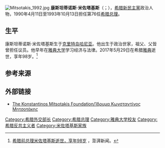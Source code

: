 [[File:Mitsotakis_1992.jpg|right]]
'''康斯坦蒂诺斯·米佐塔基斯'''（{{lang-el|Κωνσταντίνος Μητσοτάκης|Konstantínos Mitsotákis}}；{{bd|1918年|10月18日|2017年|5月29日|catIdx=Mitsotakis}}），[[希腊|希腊]][[新民主黨_(希臘)|新民主黨]]政治人物，1990年4月11日至1993年10月13日担任第76任[[希腊总理|希腊总理]]。

== 生平 ==
康斯坦蒂诺斯·米佐塔基斯生于[[克里特岛|克里特岛]][[哈尼亚|哈尼亚]]。他出生于政治世家，祖父、父皆曾担任议员。他早年在[[雅典大学|雅典大学]]学习经济与法律。2017年5月29日在希腊[[雅典|雅典]]逝世，享年98岁。<ref>[http://www.thepaper.cn/newsDetail_forward_1696577 希腊前总理米佐塔基斯逝世，享年98岁] {{Wayback|url=http://www.thepaper.cn/newsDetail_forward_1696577 |date=20170531071132 }}，澎湃新闻。</ref>

==参考来源==
{{Reflist}}

== 外部链接==
* [http://www.ikm.gr/ The Konstantinos Mitsotakis Foundation/Ίδρυμα Κωνσταντίνος Μητσοτάκης] {{Wayback|url=http://www.ikm.gr/ |date=20130927235518 }}

{{start box}}
{{succession box|title=[[希腊总理|希腊总理]]|before=[[克塞诺丰·佐洛塔斯|克塞诺丰·佐洛塔斯]]|after=[[安德烈亚斯·乔治·帕潘德里欧|安德烈亚斯·乔治·帕潘德里欧]]|years=1990 - 1993}}
{{end box}}

{{希臘政府首腦}}
{{Authority control}}
{{DEFAULTSORT:Mitsotakis, Konstantinos}}
[[Category:希腊外交部长|Category:希腊外交部长]]
[[Category:希腊总理|Category:希腊总理]]
[[Category:雅典大学校友|Category:雅典大学校友]]
[[Category:希腊反共主义者|Category:希腊反共主义者]]
[[Category:米佐塔基斯家族|Category:米佐塔基斯家族]]